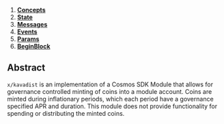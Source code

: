 

1. **[Concepts](01_concepts.md)**
2. **[State](02_state.md)**
3. **[Messages](03_messages.md)**
4. **[Events](04_events.md)**
5. **[Params](05_params.md)**
6. **[BeginBlock](06_begin_block.md)**

## Abstract

`x/kavadist` is an implementation of a Cosmos SDK Module that allows for governance controlled minting of coins into a module account. Coins are minted during inflationary periods, which each period have a governance specified APR and duration. This module does not provide functionality for spending or distributing the minted coins.


